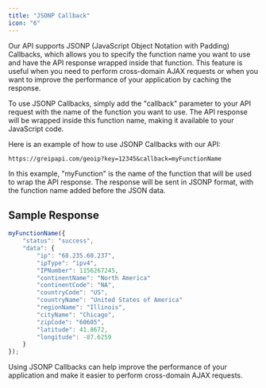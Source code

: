 ```yaml
---
title: "JSONP Callback"
icon: "6"
---
```


Our API supports JSONP (JavaScript Object Notation with Padding) Callbacks, which allows you to specify the function name you want to use and have the API response wrapped inside that function. This feature is useful when you need to perform cross-domain AJAX requests or when you want to improve the performance of your application by caching the response.

To use JSONP Callbacks, simply add the "callback" parameter to your API request with the name of the function you want to use. The API response will be wrapped inside this function name, making it available to your JavaScript code.

Here is an example of how to use JSONP Callbacks with our API:

```
https://greipapi.com/geoip?key=12345&callback=myFunctionName
```

In this example, "myFunction" is the name of the function that will be used to wrap the API response. The response will be sent in JSONP format, with the function name added before the JSON data.

## Sample Response

```javascript
myFunctionName({
    "status": "success",
    "data": {
        "ip": "68.235.60.237",
        "ipType": "ipv4",
        "IPNumber": 1156267245,
        "continentName": "North America"
        "continentCode": "NA",
        "countryCode": "US",
        "countryName": "United States of America"
        "regionName": "Illinois",
        "cityName": "Chicago",
        "zipCode": "60605",
        "latitude": 41.8672,
        "longitude": -87.6259
    }
});
```

Using JSONP Callbacks can help improve the performance of your application and make it easier to perform cross-domain AJAX requests.
